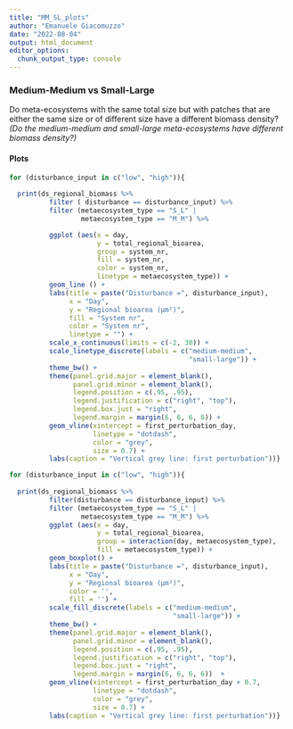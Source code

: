 ```yaml
---
title: "MM_SL_plots"
author: "Emanuele Giacomuzzo"
date: "2022-08-04"
output: html_document
editor_options: 
  chunk_output_type: console
---
```


### Medium-Medium vs Small-Large {.tabset .tabset-pills}

Do meta-ecosystems with the same total size but with patches that are either the same size or of different size have a different biomass density? *(Do the medium-medium and small-large meta-ecosystems have different biomass density?)*

#### Plots

```r
for (disturbance_input in c("low", "high")){
  
  print(ds_regional_biomass %>%
          filter ( disturbance == disturbance_input) %>%
          filter (metaecosystem_type == "S_L" | 
                  metaecosystem_type == "M_M") %>%

          ggplot (aes(x = day,
                      y = total_regional_bioarea,
                      group = system_nr,
                      fill = system_nr,
                      color = system_nr,
                      linetype = metaecosystem_type)) +
          geom_line () +
          labs(title = paste("Disturbance =", disturbance_input),
               x = "Day", 
               y = "Regional bioarea (µm²)",
               fill = "System nr",
               color = "System nr",
               linetype = "") +
          scale_x_continuous(limits = c(-2, 30)) +
          scale_linetype_discrete(labels = c("medium-medium",
                                             "small-large")) + 
          theme_bw() +
          theme(panel.grid.major = element_blank(), 
                panel.grid.minor = element_blank(),
                legend.position = c(.95, .95),
                legend.justification = c("right", "top"),
                legend.box.just = "right",
                legend.margin = margin(6, 6, 6, 6)) +
          geom_vline(xintercept = first_perturbation_day, 
                     linetype = "dotdash", 
                     color = "grey", 
                     size = 0.7) +
          labs(caption = "Vertical grey line: first perturbation"))}
```

```r
for (disturbance_input in c("low", "high")){
  
  print(ds_regional_biomass %>%
          filter(disturbance == disturbance_input) %>%
          filter (metaecosystem_type == "S_L" |
                  metaecosystem_type == "M_M") %>%
          ggplot (aes(x = day,
                      y = total_regional_bioarea,
                      group = interaction(day, metaecosystem_type),
                      fill = metaecosystem_type)) +
          geom_boxplot() +
          labs(title = paste("Disturbance =", disturbance_input),
               x = "Day", 
               y = "Regional bioarea (µm²)",
               color = '', 
               fill = '') +
          scale_fill_discrete(labels = c("medium-medium", 
                                         "small-large")) +
          theme_bw() +
          theme(panel.grid.major = element_blank(), 
                panel.grid.minor = element_blank(),
                legend.position = c(.95, .95),
                legend.justification = c("right", "top"),
                legend.box.just = "right",
                legend.margin = margin(6, 6, 6, 6))  +
          geom_vline(xintercept = first_perturbation_day + 0.7, 
                     linetype = "dotdash", 
                     color = "grey", 
                     size = 0.7) +
          labs(caption = "Vertical grey line: first perturbation"))}
```

